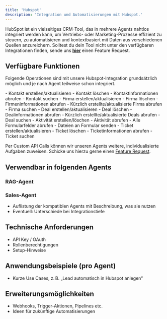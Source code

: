 ```yaml
---
title: 'Hubspot'
description: 'Integration und Automatisierungen mit Hubspot.'
---
```


HubSpot ist ein vielseitiges CRM-Tool, das in mehrere Agents nahtlos integriert werden kann, um Vertriebs- oder Marketing-Prozesse effizient zu steuern, zu automatisieren und kontextbasiert mit Daten aus verschiedenen Quellen anzureichern.
<Info>Solltest du dein Tool nicht unter den verfügbaren Integrationen finden, sende uns <a href="mailto:support@pzlr.ai">**hier**</a> einen Feature Request.</Info>

## Verfügbare Funktionen

Folgende Operationen sind mit unsere Hubspot-Integration grundsätzlich möglich und je nach Agent teilweise schon integriert.

<AccordionGroup>

  <Accordion title="Kontakte">
    - Kontakt erstellen/aktualisieren
    - Kontakt löschen
    - Kontaktinformationen abrufen
    - Kontakt suchen
  </Accordion>

  <Accordion title="Unternehmen/Firma">
    - Firma erstellen/aktualisieren
    - Firma löschen
    - Firmeninformationen abrufen
    - Kürzlich erstellte/aktualisierte Firma abrufen
    - Firma suchen
  </Accordion>

  <Accordion title="Deals">
    - Deal erstellen/aktualisieren
    - Deal löschen
    - Dealinformationen abrufen
    - Kürzlich erstellte/aktualisierte Deals abrufen
    - Deal suchen
  </Accordion>

  <Accordion title="Aktivitäten">
    - Aktivität erstellen/löschen
    - Aktivität abrufen
  </Accordion>

  <Accordion title="Formular">
    - Alle Formularfelder abrufen
    - Dateien an Formular senden
  </Accordion>

  <Accordion title="Tickets">
    - Ticket erstellen/aktualisieren
    - Ticket löschen
    - Ticketinformationen abrufen
    - Ticket suchen
  </Accordion>

</AccordionGroup>

Per Custom API Calls können wir unseren Agents weitere, individualisierte Aufgaben zuweisen. Schicke uns hierzu gerne einen <a href="mailto:support@pzlr.ai">Feature Request</a>.






## Verwendbar in folgenden Agents

### RAG-Agent

### Sales-Agent

- Auflistung der kompatiblen Agents mit Beschreibung, was sie nutzen
- Eventuell: Unterschiede bei Integrationstiefe

## Technische Anforderungen

- API Key / OAuth
- Rollenberechtigungen
- Setup-Hinweise

## Anwendungsbeispiele (pro Agent)

- Kurze Use Cases, z. B. „Lead automatisch in Hubspot anlegen“

## Erweiterungsmöglichkeiten

- Webhooks, Trigger-Aktionen, Pipelines etc.
- Ideen für zukünftige Automatisierungen



